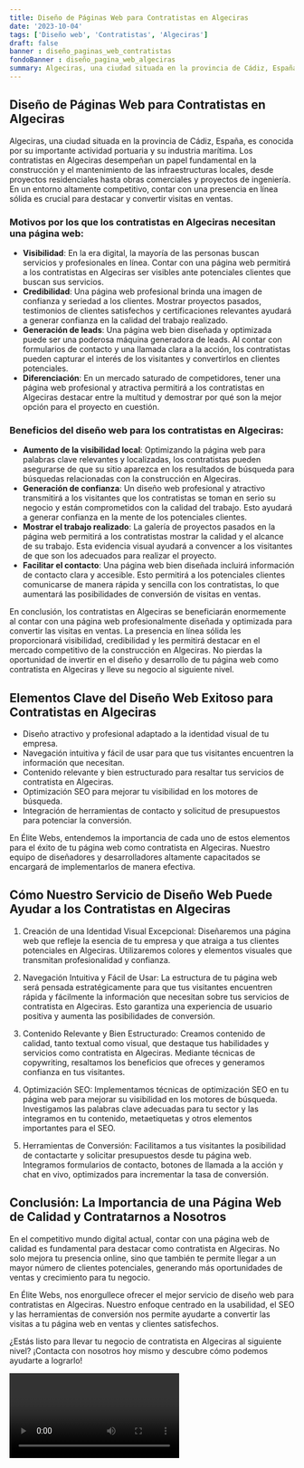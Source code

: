 ```yaml
---
title: Diseño de Páginas Web para Contratistas en Algeciras
date: '2023-10-04'
tags: ['Diseño web', 'Contratistas', 'Algeciras']
draft: false
banner : diseño_paginas_web_contratistas
fondoBanner : diseño_pagina_web_algeciras
summary: Algeciras, una ciudad situada en la provincia de Cádiz, España, es conocida por su importante actividad portuaria y su industria marítima. Los contratistas en Algeciras desempeñan un papel fundamental en la construcción y el mantenimiento de las infraestructuras locales, desde proyectos residenciales hasta obras comerciales y proyectos de ingeniería. En un entorno altamente competitivo, contar con una presencia en línea sólida es crucial para destacar y convertir visitas en ventas.
---
```


## Diseño de Páginas Web para Contratistas en Algeciras

Algeciras, una ciudad situada en la provincia de Cádiz, España, es conocida por su importante actividad portuaria y su industria marítima. Los contratistas en Algeciras desempeñan un papel fundamental en la construcción y el mantenimiento de las infraestructuras locales, desde proyectos residenciales hasta obras comerciales y proyectos de ingeniería. En un entorno altamente competitivo, contar con una presencia en línea sólida es crucial para destacar y convertir visitas en ventas.

### Motivos por los que los contratistas en Algeciras necesitan una página web:
- **Visibilidad**: En la era digital, la mayoría de las personas buscan servicios y profesionales en línea. Contar con una página web permitirá a los contratistas en Algeciras ser visibles ante potenciales clientes que buscan sus servicios.
- **Credibilidad**: Una página web profesional brinda una imagen de confianza y seriedad a los clientes. Mostrar proyectos pasados, testimonios de clientes satisfechos y certificaciones relevantes ayudará a generar confianza en la calidad del trabajo realizado.
- **Generación de leads**: Una página web bien diseñada y optimizada puede ser una poderosa máquina generadora de leads. Al contar con formularios de contacto y una llamada clara a la acción, los contratistas pueden capturar el interés de los visitantes y convertirlos en clientes potenciales.
- **Diferenciación**: En un mercado saturado de competidores, tener una página web profesional y atractiva permitirá a los contratistas en Algeciras destacar entre la multitud y demostrar por qué son la mejor opción para el proyecto en cuestión.

### Beneficios del diseño web para los contratistas en Algeciras:
- **Aumento de la visibilidad local**: Optimizando la página web para palabras clave relevantes y localizadas, los contratistas pueden asegurarse de que su sitio aparezca en los resultados de búsqueda para búsquedas relacionadas con la construcción en Algeciras.
- **Generación de confianza**: Un diseño web profesional y atractivo transmitirá a los visitantes que los contratistas se toman en serio su negocio y están comprometidos con la calidad del trabajo. Esto ayudará a generar confianza en la mente de los potenciales clientes.
- **Mostrar el trabajo realizado**: La galería de proyectos pasados en la página web permitirá a los contratistas mostrar la calidad y el alcance de su trabajo. Esta evidencia visual ayudará a convencer a los visitantes de que son los adecuados para realizar el proyecto.
- **Facilitar el contacto**: Una página web bien diseñada incluirá información de contacto clara y accesible. Esto permitirá a los potenciales clientes comunicarse de manera rápida y sencilla con los contratistas, lo que aumentará las posibilidades de conversión de visitas en ventas.

En conclusión, los contratistas en Algeciras se beneficiarán enormemente al contar con una página web profesionalmente diseñada y optimizada para convertir las visitas en ventas. La presencia en línea sólida les proporcionará visibilidad, credibilidad y les permitirá destacar en el mercado competitivo de la construcción en Algeciras. No pierdas la oportunidad de invertir en el diseño y desarrollo de tu página web como contratista en Algeciras y lleve su negocio al siguiente nivel.

<GifSeo />

<Cta />

## Elementos Clave del Diseño Web Exitoso para Contratistas en Algeciras

- Diseño atractivo y profesional adaptado a la identidad visual de tu empresa.
- Navegación intuitiva y fácil de usar para que tus visitantes encuentren la información que necesitan.
- Contenido relevante y bien estructurado para resaltar tus servicios de contratista en Algeciras.
- Optimización SEO para mejorar tu visibilidad en los motores de búsqueda.
- Integración de herramientas de contacto y solicitud de presupuestos para potenciar la conversión.

En Élite Webs, entendemos la importancia de cada uno de estos elementos para el éxito de tu página web como contratista en Algeciras. Nuestro equipo de diseñadores y desarrolladores altamente capacitados se encargará de implementarlos de manera efectiva.

## Cómo Nuestro Servicio de Diseño Web Puede Ayudar a los Contratistas en Algeciras

1. Creación de una Identidad Visual Excepcional: Diseñaremos una página web que refleje la esencia de tu empresa y que atraiga a tus clientes potenciales en Algeciras. Utilizaremos colores y elementos visuales que transmitan profesionalidad y confianza.

2. Navegación Intuitiva y Fácil de Usar: La estructura de tu página web será pensada estratégicamente para que tus visitantes encuentren rápida y fácilmente la información que necesitan sobre tus servicios de contratista en Algeciras. Esto garantiza una experiencia de usuario positiva y aumenta las posibilidades de conversión.

3. Contenido Relevante y Bien Estructurado: Creamos contenido de calidad, tanto textual como visual, que destaque tus habilidades y servicios como contratista en Algeciras. Mediante técnicas de copywriting, resaltamos los beneficios que ofreces y generamos confianza en tus visitantes.

4. Optimización SEO: Implementamos técnicas de optimización SEO en tu página web para mejorar su visibilidad en los motores de búsqueda. Investigamos las palabras clave adecuadas para tu sector y las integramos en tu contenido, metaetiquetas y otros elementos importantes para el SEO.

5. Herramientas de Conversión: Facilitamos a tus visitantes la posibilidad de contactarte y solicitar presupuestos desde tu página web. Integramos formularios de contacto, botones de llamada a la acción y chat en vivo, optimizados para incrementar la tasa de conversión.

## Conclusión: La Importancia de una Página Web de Calidad y Contratarnos a Nosotros

En el competitivo mundo digital actual, contar con una página web de calidad es fundamental para destacar como contratista en Algeciras. No solo mejora tu presencia online, sino que también te permite llegar a un mayor número de clientes potenciales, generando más oportunidades de ventas y crecimiento para tu negocio.

En Élite Webs, nos enorgullece ofrecer el mejor servicio de diseño web para contratistas en Algeciras. Nuestro enfoque centrado en la usabilidad, el SEO y las herramientas de conversión nos permite ayudarte a convertir las visitas a tu página web en ventas y clientes satisfechos.

¿Estás listo para llevar tu negocio de contratista en Algeciras al siguiente nivel? ¡Contacta con nosotros hoy mismo y descubre cómo podemos ayudarte a lograrlo!

<Video />

<CtaBot job='Contratistas' city='Algeciras'/>

<Gmaps query='Algeciras+españa+maps' />